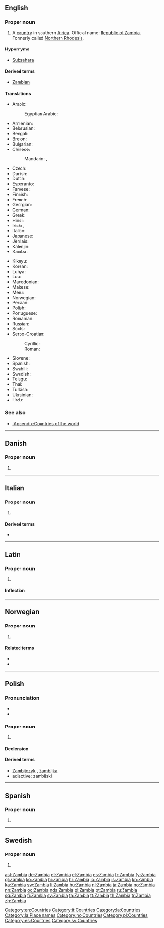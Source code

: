 {{also|Zámbia|Zâmbia}}
==English==
{{wikipedia}}

===Proper noun===
{{en-proper noun}}

# A [[country]] in southern [[Africa]]. Official name: [[Republic of Zambia]]. Formerly called [[Northern Rhodesia]].

====Hypernyms====
*[[Subsahara]]

====Derived terms====
* [[Zambian]]

====Translations====
{{trans-top|country in Southern Africa}}
* Arabic: {{t+|ar|زامبيا|f|tr=zámbiya}}
*: Egyptian Arabic: {{t|arz|زامبيا|f|tr=zámbya|sc=Arab}}
* Armenian: {{t|hy|Զամբիա|tr=Zambia}}
* Belarusian: {{t|be|Замбія|f|tr=Zámbija}}
* Bengali: {{t|bn|জাম্বিয়া|tr=jāmbiẏā}}
* Breton: {{t|br|Zambia}}
* Bulgarian: {{t|bg|Замбия|f|tr=Zámbija}}
* Chinese:
*: Mandarin: {{t|cmn|贊比亞|sc=Hani}}, {{t+|cmn|赞比亚|tr=Zànbǐyà|sc=Hani}}
* Czech: {{t+|cs|Zambie|f}}
* Danish: {{t|da|Zambia}}
* Dutch: {{t+|nl|Zambia}}
* Esperanto: {{t|eo|Zambio}}
* Faroese: {{t|fo|Sambia|n}}
* Finnish: {{t+|fi|Sambia}}
* French: {{t+|fr|Zambie|f}}
* Georgian: {{t|ka|ზამბია|sc=Geor}}
* German: {{t+|de|Sambia|n}}
* Greek: {{t+|el|Ζάμπια|f|tr=Zámbia}}
* Hindi: {{t+|hi|ज़ाम्बिया|tr=zāmbiyā}}
* Irish: {{t|ga|Saimbia|alt=An tSaimbia|f}}, {{t|ga|Poblacht na Saimbia|f}}
* Italian: {{t|it|Zambia|m}}
* Japanese: {{t|ja|ザンビア|tr=Zanbia}}
* Jèrriais: {{t|roa-jer|Zambia}}
* Kalenjin: {{t|kln|Zambia}}
* Kamba: {{t|kam|Zambia}}
{{trans-mid}}
* Kikuyu: {{t|ki|Zambia}}
* Korean: {{t+|ko|잠비아|tr=Jambia|sc=Hang}}
* Luhya: {{t|luy|Zambia}}
* Luo: {{t|luo|Zambia}}
* Macedonian: {{t+|mk|Замбија|f|tr=Zámbija}}
* Maltese: {{t|mt|iż-[[Żambja]]}}
* Meru: {{t|mer|Zambia}}
* Norwegian: {{t+|no|Zambia}}
* Persian: {{t|fa|زامبیا}}
* Polish: {{t+|pl|Zambia|f}}
* Portuguese: {{t+|pt|Zâmbia|f}}
* Romanian: {{t|ro|Zambia|f}}
* Russian: {{t+|ru|Замбия|f|tr=Zámbija}}
* Scots: {{t|sco|Zambie}}
* Serbo-Croatian:
*: Cyrillic: {{t|sh|Замбија|f}}
*: Roman: {{t|sh|Zambija|f}}
* Slovene: {{t|sl|Zámbija|f}}
* Spanish: {{t+|es|Zambia|f}}
* Swahili: {{t+|sw|Zambia}}
* Swedish: {{t+|sv|Zambia}}
* Telugu: {{t+|te|జాంబియా|tr=jāmbiyā}}
* Thai: {{t+|th|แซมเบีย|tr=saembia}}
* Turkish: {{t+|tr|Zambiya}}
* Ukrainian: {{t+|uk|Замбія|f|tr=Zámbija}}
* Urdu: {{t|ur|زامبیا|tr=zāmbiyā}}
{{trans-bottom}}

===See also===
* [[:Appendix:Countries of the world]]

[[Category:en:Countries]]

----

==Danish==

===Proper noun===
{{head|da|proper noun}}

# {{l|en|Zambia}}

----

==Italian==
{{wikipedia|lang=it}}

===Proper noun===
{{it-proper noun|g=m}}

# {{l|en|Zambia}}

====Derived terms====
* {{l|it|zambiano}}

[[Category:it:Countries]]

----

==Latin==
{{wikipedia|lang=la}}

===Proper noun===
{{la-proper noun|Zambia|Zambiae|Zambiae|f|first}}

# {{l|en|Zambia}}

====Inflection====
{{la-decl-1st-loc|num=sg|Zambi}}

[[Category:la:Countries]]
[[Category:la:Place names]]

----

==Norwegian==

===Proper noun===
{{no-proper noun}}

# {{l|en|Zambia}}

====Related terms====
* {{l|en|zambier}}
* {{l|en|zambisk}}

[[Category:no:Countries]]

----

==Polish==
{{wikipedia|lang=pl}}

===Pronunciation===
* {{IPA|/ˈz̪ambja/|lang=pl}}
* {{audio|Pl-Zambia.ogg|audio}}

===Proper noun===
{{head|pl|proper noun|g=f}}

# {{l|en|Zambia}}

====Declension====
{{pl-decl-noun-sing
|Zambia
|Zambii
|Zambii
|Zambię
|Zambią
|Zambii
|Zambio
}}

====Derived terms====
* [[Zambijczyk]] {{g|m}}, [[Zambijka]] {{g|f}}
* adjective: [[zambijski]]

[[Category:pl:Countries]]

----

==Spanish==
{{wikipedia|lang=es}}

===Proper noun===
{{es-proper noun|f}}

# {{l|en|Zambia}}

[[Category:es:Countries]]

----

==Swedish==

===Proper noun===
{{head|sv|proper noun}}

# {{l|en|Zambia}}

[[Category:sv:Countries]]

[[ast:Zambia]]
[[de:Zambia]]
[[et:Zambia]]
[[el:Zambia]]
[[es:Zambia]]
[[fr:Zambia]]
[[fy:Zambia]]
[[gl:Zambia]]
[[ko:Zambia]]
[[hi:Zambia]]
[[hr:Zambia]]
[[io:Zambia]]
[[is:Zambia]]
[[kn:Zambia]]
[[ka:Zambia]]
[[sw:Zambia]]
[[li:Zambia]]
[[hu:Zambia]]
[[nl:Zambia]]
[[ja:Zambia]]
[[no:Zambia]]
[[nn:Zambia]]
[[oc:Zambia]]
[[nds:Zambia]]
[[pl:Zambia]]
[[pt:Zambia]]
[[ru:Zambia]]
[[sq:Zambia]]
[[fi:Zambia]]
[[sv:Zambia]]
[[ta:Zambia]]
[[tt:Zambia]]
[[th:Zambia]]
[[tr:Zambia]]
[[zh:Zambia]]